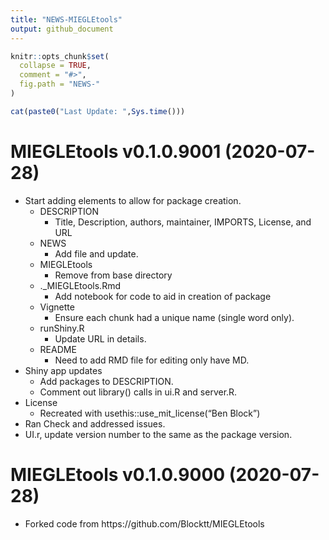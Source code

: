 ```yaml
---
title: "NEWS-MIEGLEtools"
output: github_document
---
```


<!-- NEWS.md is generated from NEWS.Rmd. Please edit that file -->

```r
knitr::opts_chunk$set(
  collapse = TRUE,
  comment = "#>",
  fig.path = "NEWS-"
)
```

```r
cat(paste0("Last Update: ",Sys.time()))
```

MIEGLEtools v0.1.0.9001 (2020-07-28)
================

* Start adding elements to allow for package creation.
    + DESCRIPTION
        - Title, Description, authors, maintainer, IMPORTS, License, and URL
    + NEWS
        - Add file and update.
    + MIEGLEtools
        - Remove from base directory
    + .\inst\extdata\Notebook_MIEGLEtools.Rmd
        - Add notebook for code to aid in creation of package
    + Vignette
        - Ensure each chunk had a unique name (single word only).
    + runShiny.R
        - Update URL in details.
    + README
        - Need to add RMD file for editing only have MD.
* Shiny app updates
    + Add packages to DESCRIPTION.  
    + Comment out library() calls in ui.R and server.R.  
* License
    + Recreated with usethis::use_mit_license("Ben Block")
* Ran Check and addressed issues.
* UI.r, update version number to the same as the package version.

MIEGLEtools v0.1.0.9000 (2020-07-28)
================

* Forked code from https://github.com/Blocktt/MIEGLEtools
